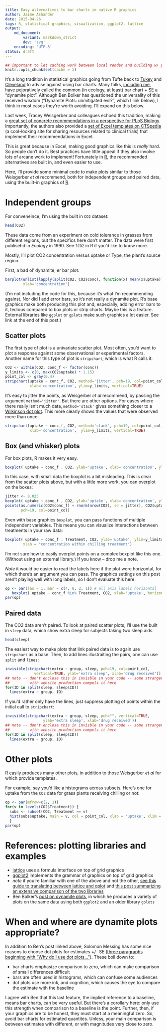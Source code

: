```yaml
---
title: Easy alternatives to bar charts in native R graphics
author: Jaime Ashander
date: 2015-04-26
tags: R, statistical graphics, visualization, ggplot2, lattice
output:
    md_document:
        variant: markdown_strict
        dev: 'svg'
    encoding: 'UTF-8'
status: draft
---
```

```r
## important to let caching work between local render and building w/ pelican
knitr::opts_chunk$set(cache = 1)
```

It's a long tradition in statistical graphics going from Tufte back to
[Tukey](http://en.wikipedia.org/wiki/John_Tukey#Scientific_contributions) and
[Cleveland](http://en.wikipedia.org/wiki/Dot_plot_%28statistics%29#Cleveland_dot_plots)
to advise against using bar charts.  Many folks, [including
me](https://twitter.com/jaimedash/status/591289758191636480), have pejoratively
called the common (in ecology, at least) bar chart + SE a "dynamite plot".
Although Ben Bolker has questioned the universality of this received wisdom
("Dynamite Plots: unmitigated evil?", which I link below), I think in most
cases they're worth avoiding. I'll expand on this below.

Last week, Tracey Weisgerber and colleagues echoed this tradition, making a
[great set of concrete recommendations in a perspective for PLoS Biology](doi.org/10.1371/journal.pbio.1002128).
Importantly, the authors also provided a
[set of Excel templates on CTSpedia](https://www.ctspedia.org/do/view/CTSpedia/TemplateTesting)
(a cool-looking site for sharing resources related to clinical trials) that
implement their recommendations in Excel.

This is great because in Excel, making good graphics like this is _really_
hard.  So people don't do it. Best practices have little appeal if they also
involve lots of arcane work to implement!  Fortunately in
[R](http://www.r-project.org/), the recommended alternatives are built in, and
even easier to use.

Here, I'll provide some minimal code to make plots similar to those Weisgerber
_et al_ recommend, both for independent groups and paired data, using the
built-in graphics of [R](http://www.r-project.org/).


# Independent groups

For conveneince, I'm using the built in `CO2` dataset:
```r
head(CO2)
```

These data come from an experiment on cold tolerance in grasses from different
regions, but the specifics here don't matter. The data were first publisehd in
_Ecology_ in 1990. See `?CO2` in R if you'd like to know more.

Mostly, I'll plot CO2 concentration versus uptake or Type, the plant's source
region.

First, a bad ol' dynamite, er bar plot:

```r
barplot(unlist(lapply(split(CO2, CO2$conc), function(x) mean(x$uptake))), ylab='uptake',
        xlab='concentration')
```

(I'm not including the code for this, because it's what I'm recommending
against. Nor did I add error bars, so it's not really a dynamite plot. R's base
graphics make both producing this plot and, especially, adding error bars to
it, tedious compared to box plots or strip charts. Maybe this is a feature.
External libraries like `ggplot` or `gplots` make such graphics a lot easier.
See link at the end of this post.)

## Scatter plots

The first type of plot is a univariate scatter plot.  Most often, you'd want to
plot a response against some observational or experimental factors. Another
name for this type of plot is `stripchart`, which is what R calls it:

```r
CO2 <- within(CO2, conc_f <- factor(conc))
y_limits <- c(0, max(CO2$uptake) * 1.15)
point_col <- gray(0.4)
stripchart(uptake ~ conc_f, CO2, method='jitter', pch=19, col=point_col,
           xlab='concentration', ylim=y_limits, vertical=TRUE)
```

It's easy to jitter the points, as Weisgerber _et al_ recommend, by passing the
argument `method='jitter'`. But there are other options.  For cases where there
really isn't much data, `method='stack'` gives something closer to a
[Wilkinson dot plot](http://en.wikipedia.org/wiki/Dot_plot_%28statistics%29#Wilkinson_dot_plots).
This more clearly shows the values that were observed more than once:


```r
stripchart(uptake ~ conc_f, CO2, method='stack', pch=19, col=point_col,
           xlab='concentration',  ylim=y_limits, vertical=TRUE)
```

## Box (and whisker) plots

For box plots, R makes it very easy.

```r

boxplot( uptake ~ conc_f , CO2, ylab='uptake', xlab='concentration', ylim=y_limits)
```
In this case, with small data the boxplot is a bit misleading. This is clear from the
scatter plots above, but with a little more work, you can overplot on the
boxes:

```r
jitter <- 0.025
boxplot( uptake ~ conc_f , CO2, ylab='uptake', xlab='concentration', ylim=y_limits)
points(as.numeric(CO2$conc_f) + rnorm(nrow(CO2), sd = jitter), CO2$uptake,
       pch=19, col=point_col)
```

Even with base graphics `boxplot`, you can pass functions of multiple
independent variables. This means you can visualize interactions between
treatments in your raw data:

```r
boxplot( uptake ~ conc_f : Treatment, CO2, ylab='uptake', ylim=y_limits,
        xlab = "concentration within chilling treatment")
```

I'm not sure how to easily overplot points on a complex boxplot like this one.
(Without using an external library.) If you know -- drop me a note.

_Note_ it would be easier to read the labels here if the plot were horizontal,
for which there's an argument you can pass. The graphics settings on this post
aren't playing well with long labels, so I don't evaluate this here:

```r
op <- par(las = 1, mar = c(4, 8, 2, 1)) # all axis labels horizontal
   boxplot( uptake ~ conc_f %in% Treatment, CO2, xlab='uptake', horizontal=TRUE)
par(op)
```


## Paired data

The CO2 data aren't paired. To look at paired scatter plots, I'll use the built
in `sleep` data, which show extra sleep for subjects taking two sleep aids.

```r
head(sleep)
```

The easiest way to make plots that link paired data is to again use
`stripchart` as a base.  Then, to add lines illustraiting the pairs, one can
use `split` and `lines`:

```r

invisible(stripchart(extra ~ group, sleep, pch=19, col=point_col,
		     vertical=TRUE, ylab='extra sleep', xlab='drug received'))
## note -- don't enclose this in invisble in your code -- some strangeness
##         with website production compels it here
for(ID in split(sleep, sleep$ID))
  lines(extra ~ group, ID)

```

If you'd rather only have the lines, just suppress plotting of points within
the initial call to `stripchart`:

```r
invisible(stripchart(extra ~ group, sleep, pch="", vertical=TRUE,
           	     ylab='extra sleep', xlab='drug received'))
## note -- don't enclose this in invisble in your code -- some strangeness
##         with website production compels it here
for(ID in split(sleep, sleep$ID))
  lines(extra ~ group, ID)
```


# Other plots

R easily produces many other plots, in addition to those Weisgerber _et al_ for
which provide templates.

For example, say you'd like a histograms across subsets.  Here's one for uptake
from the `CO2` data for grass plants receiving chilling or not:

```r
op <- par(mfrow=c(2, 1))
for(v in levels(CO2$Treatment)) {
  subs <- subset(CO2, Treatment == v)
  hist(subs$uptake, main = v, col = point_col, xlab = 'uptake', xlim = y_limits)
  }
par(op)
```


# References: plotting libraries and examples

* [lattice](http://www.statmethods.net/advgraphs/trellis.html) uses a formula
  interface on top of grid graphics
* [ggplot2](http://ggplot2.org/) implements the grammar of graphics on top of
  grid graphics
* _note_ if you're familiar with one of the above and not the other,
  [see this guide to translating between lattice and qplot](http://docs.ggplot2.org/0.9.3.1/translate_qplot_lattice.html) and
  [this post summarizing an extensive comparison of the two libraries](https://learnr.wordpress.com/2009/08/26/ggplot2-version-of-figures-in-lattice-multivariate-data-visualization-with-r-final-part/)
* Ben Bolker's
  [post on dynamite plots](http://emdbolker.wikidot.com/blog:dynamite), in which he
  produces a variety of plots on the same data using both `ggplot2` and an older library `gplots`

# When and where are dynamite plots appropriate?

In addition to Ben's post linked above, Solomon Messing has some nice reasons
to choose dot plots for estimates +/- SE ([three paragraphs beginning with "Why
do I use dot
plots..."](https://solomonmessing.wordpress.com/2012/03/04/visualization-series-insight-from-cleveland-and-tufte-on-plotting-numeric-data-by-groups/)).
These boil down to:

* bar charts emphasize comparison to zero, which can make comparison of small
  differences difficult
* bars are often used in histograms, which can confuse some audiences
* dot plots use more ink, and cognition, which causes the eye to compare the estimate with the baseline

I agree with Ben that this last feature, the implied reference to a baseline,
means bar charts, can be very useful. But there's a corollary here: only use
this strength when comparison to a baseline is the point. Further, then,
if your graphics are to be honest, they must start at a meaningful
zero. So, avoid bar charts for estimated quantites. Unless, your main
comparison is between estimates with different, or with magnitudes very close
to zero.
